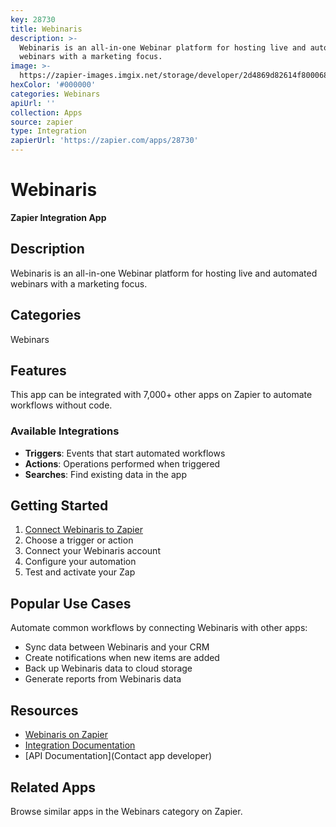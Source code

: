 ```yaml
---
key: 28730
title: Webinaris
description: >-
  Webinaris is an all-in-one Webinar platform for hosting live and automated
  webinars with a marketing focus.
image: >-
  https://zapier-images.imgix.net/storage/developer/2d4869d82614f8000681e42e89710d6a.png?auto=format%2Ccompress&ixlib=python-3.0.0&q=50
hexColor: '#000000'
categories: Webinars
apiUrl: ''
collection: Apps
source: zapier
type: Integration
zapierUrl: 'https://zapier.com/apps/28730'
---
```

# Webinaris

**Zapier Integration App**

## Description

Webinaris is an all-in-one Webinar platform for hosting live and automated webinars with a marketing focus.

## Categories

Webinars

## Features

This app can be integrated with 7,000+ other apps on Zapier to automate workflows without code.

### Available Integrations

- **Triggers**: Events that start automated workflows
- **Actions**: Operations performed when triggered
- **Searches**: Find existing data in the app

## Getting Started

1. [Connect Webinaris to Zapier](https://zapier.com/apps/28730)
2. Choose a trigger or action
3. Connect your Webinaris account
4. Configure your automation
5. Test and activate your Zap

## Popular Use Cases

Automate common workflows by connecting Webinaris with other apps:

- Sync data between Webinaris and your CRM
- Create notifications when new items are added
- Back up Webinaris data to cloud storage
- Generate reports from Webinaris data

## Resources

- [Webinaris on Zapier](https://zapier.com/apps/28730)
- [Integration Documentation](https://zapier.com/apps/28730/integrations)
- [API Documentation](Contact app developer)

## Related Apps

Browse similar apps in the Webinars category on Zapier.
